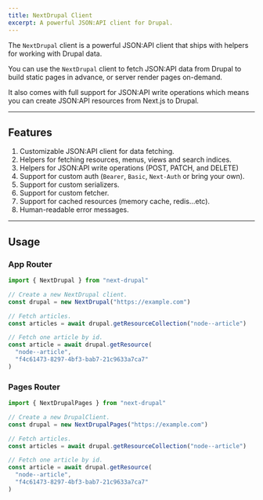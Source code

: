 ```yaml
---
title: NextDrupal Client
excerpt: A powerful JSON:API client for Drupal.
---
```


The `NextDrupal` client is a powerful JSON:API client that ships with helpers for working with Drupal data.

You can use the `NextDrupal` client to fetch JSON:API data from Drupal to build static pages in advance, or server render pages on-demand.

It also comes with full support for JSON:API write operations which means you can create JSON:API resources from Next.js to Drupal.

---

## Features

1. Customizable JSON:API client for data fetching.
2. Helpers for fetching resources, menus, views and search indices.
3. Helpers for JSON:API write operations (POST, PATCH, and DELETE)
4. Support for custom auth (`Bearer`, `Basic`, `Next-Auth` or bring your own).
5. Support for custom serializers.
6. Support for custom fetcher.
7. Support for cached resources (memory cache, redis...etc).
8. Human-readable error messages.

---

## Usage

### App Router

```ts
import { NextDrupal } from "next-drupal"

// Create a new NextDrupal client.
const drupal = new NextDrupal("https://example.com")

// Fetch articles.
const articles = await drupal.getResourceCollection("node--article")

// Fetch one article by id.
const article = await drupal.getResource(
  "node--article",
  "f4c61473-8297-4bf3-bab7-21c9633a7ca7"
)
```

### Pages Router

```ts
import { NextDrupalPages } from "next-drupal"

// Create a new DrupalClient.
const drupal = new NextDrupalPages("https://example.com")

// Fetch articles.
const articles = await drupal.getResourceCollection("node--article")

// Fetch one article by id.
const article = await drupal.getResource(
  "node--article",
  "f4c61473-8297-4bf3-bab7-21c9633a7ca7"
)
```
